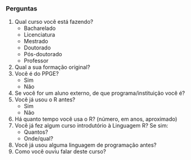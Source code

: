 ### Perguntas  

1. Qual curso você está fazendo?  
    + Bacharelado  
    + Licenciatura  
    + Mestrado  
    + Doutorado  
    + Pós-doutorado  
    + Professor  
2. Qual a sua formação original?  
3. Você é do PPGE?
    + Sim
    + Não
4. Se você for um aluno externo, de que programa/instituição você é?  
5. Você já usou o R antes?  
    + Sim  
    + Não  
6. Há quanto tempo você usa o R? (número, em anos, aproximado)  
7. Você já fez algum curso introdutório à Linguagem R? Se sim:
    + Quantos?
    + Onde/qual?
7. Você já usou alguma linguagem de programação antes?  
8. Como você ouviu falar deste curso?  